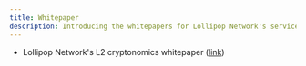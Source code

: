 ```yaml
---
title: Whitepaper
description: Introducing the whitepapers for Lollipop Network's services.
---
```


-   Lollipop Network's L2 cryptonomics whitepaper ([link](https://www.lollipop.network/papers/lollipop-cryptoeconomics-en.pdf))